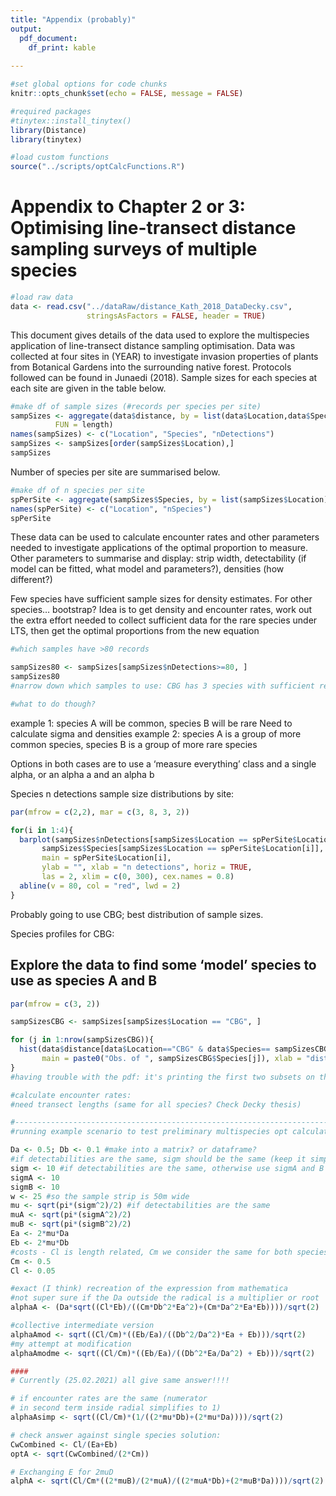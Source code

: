 ```yaml
---
title: "Appendix (probably)"
output: 
  pdf_document:
    df_print: kable
  
---
```

```r
#set global options for code chunks
knitr::opts_chunk$set(echo = FALSE, message = FALSE)

#required packages
#tinytex::install_tinytex()
library(Distance)
library(tinytex)

#load custom functions
source("../scripts/optCalcFunctions.R")

```

# Appendix to Chapter 2 or 3: Optimising line-transect distance sampling surveys of multiple species 

```r

#load raw data
data <- read.csv("../dataRaw/distance_Kath_2018_DataDecky.csv", 
                 stringsAsFactors = FALSE, header = TRUE)
```

This document gives details of the data used to explore the multispecies application of line-transect distance sampling optimisation.  Data was collected at four sites in (YEAR) to investigate invasion properties of plants from Botanical Gardens into the surrounding native forest.  Protocols followed can be found in Junaedi (2018).  Sample sizes for each species at each site are given in the table below.

```r

#make df of sample sizes (#records per species per site)
sampSizes <- aggregate(data$distance, by = list(data$Location,data$Species), 
          FUN = length)
names(sampSizes) <- c("Location", "Species", "nDetections")
sampSizes <- sampSizes[order(sampSizes$Location),]
sampSizes

```
Number of species per site are summarised below.
```r
#make df of n species per site
spPerSite <- aggregate(sampSizes$Species, by = list(sampSizes$Location), FUN = length)
names(spPerSite) <- c("Location", "nSpecies")
spPerSite
```

These data can be used to calculate encounter rates and other parameters needed to investigate applications of the optimal proportion to measure. 
Other parameters to summarise and display: strip width, detectability (if model can be fitted, what model and parameters?), densities (how different?)

Few species have sufficient sample sizes for density estimates.  For other species... bootstrap?  Idea is to get density and encounter rates, work out the extra effort needed to collect sufficient data for the rare species under LTS, then get the optimal proportions from the new equation

```r
#which samples have >80 records

sampSizes80 <- sampSizes[sampSizes$nDetections>=80, ]
sampSizes80
#narrow down which samples to use: CBG has 3 species with sufficient records for ds

#what to do though?
```

example 1: species A will be common, species B will be rare
Need to calculate sigma and densities
example 2: species A is a group of more common species, species B is a group of more rare species

Options in both cases are to use a 'measure everything' class and a single alpha, or an alpha a and an alpha b

Species n detections sample size distributions by site:
```r
par(mfrow = c(2,2), mar = c(3, 8, 3, 2))

for(i in 1:4){
  barplot(sampSizes$nDetections[sampSizes$Location == spPerSite$Location[i]]~ 
       sampSizes$Species[sampSizes$Location == spPerSite$Location[i]], 
       main = spPerSite$Location[i],
       ylab = "", xlab = "n detections", horiz = TRUE,
       las = 2, xlim = c(0, 300), cex.names = 0.8)
  abline(v = 80, col = "red", lwd = 2)
}
```
Probably going to use CBG; best distribution of sample sizes.

Species profiles for CBG:

## Explore the data to find some 'model' species to use as species A and B
```r
par(mfrow = c(3, 2))

sampSizesCBG <- sampSizes[sampSizes$Location == "CBG", ]

for (j in 1:nrow(sampSizesCBG)){
  hist(data$distance[data$Location=="CBG" & data$Species== sampSizesCBG$Species[j]], 
       main = paste0("Obs. of ", sampSizesCBG$Species[j]), xlab = "distance (m)")
}
#having trouble with the pdf: it's printing the first two subsets on the same page and most of the figure is off the page
```
```r
#calculate encounter rates:
#need transect lengths (same for all species? Check Decky thesis)

#-----------------------------------------------------------------------------
#running example scenario to test preliminary multispecies opt calculations

Da <- 0.5; Db <- 0.1 #make into a matrix? or dataframe?
#if detectabilities are the same, sigm should be the same (keep it simple)
sigm <- 10 #if detectabilities are the same, otherwise use sigmA and B below
sigmA <- 10
sigmB <- 10
w <- 25 #so the sample strip is 50m wide
mu <- sqrt(pi*(sigm^2)/2) #if detectabilities are the same
muA <- sqrt(pi*(sigmA^2)/2)
muB <- sqrt(pi*(sigmB^2)/2)
Ea <- 2*mu*Da
Eb <- 2*mu*Db
#costs - Cl is length related, Cm we consider the same for both species
Cm <- 0.5
Cl <- 0.05

#exact (I think) recreation of the expression from mathematica
#not super sure if the Da outside the radical is a multiplier or root
alphaA <- (Da*sqrt((Cl*Eb)/((Cm*Db^2*Ea^2)+(Cm*Da^2*Ea*Eb))))/sqrt(2)

#collective intermediate version
alphaAmod <- sqrt((Cl/Cm)*((Eb/Ea)/((Db^2/Da^2)*Ea + Eb)))/sqrt(2)
#my attempt at modification
alphaAmodme <- sqrt((Cl/Cm)*((Eb/Ea)/((Db^2*Ea/Da^2) + Eb)))/sqrt(2)

####
# Currently (25.02.2021) all give same answer!!!!

# if encounter rates are the same (numerator
# in second term inside radial simplifies to 1)
alphaAsimp <- sqrt((Cl/Cm)*(1/((2*mu*Db)+(2*mu*Da))))/sqrt(2)

# check answer against single species solution: 
CwCombined <- Cl/(Ea+Eb)
optA <- sqrt(CwCombined/(2*Cm))

# Exchanging E for 2muD
alphA <- sqrt(Cl/Cm*((2*muB)/(2*muA)/((2*muA*Db)+(2*muB*Da))))/sqrt(2)
```


